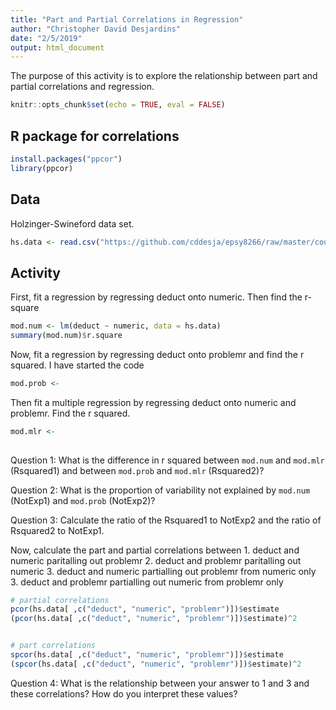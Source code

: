 ```yaml
---
title: "Part and Partial Correlations in Regression"
author: "Christopher David Desjardins"
date: "2/5/2019"
output: html_document
---
```


The purpose of this activity is to explore the relationship between part and partial correlations and regression.

```r
knitr::opts_chunk$set(echo = TRUE, eval = FALSE)
```

## R package for correlations
```r
install.packages("ppcor")
library(ppcor)
```


## Data
Holzinger-Swineford data set.

```r
hs.data <- read.csv("https://github.com/cddesja/epsy8266/raw/master/course_materials/data/HolzingerSwineford1939.csv")
```

## Activity

First, fit a regression by regressing deduct onto numeric. Then find the r-square

```r
mod.num <- lm(deduct ~ numeric, data = hs.data)
summary(mod.num)$r.square
```

Now, fit a regression by regressing deduct onto problemr and find the r squared. I have started the code

```r
mod.prob <- 

```

Then fit a multiple regression by regressing deduct onto numeric and problemr. Find the r squared.

```r
mod.mlr <- 
  
```

Question 1: What is the difference in r squared between `mod.num` and `mod.mlr` (Rsquared1) and between `mod.prob` and `mod.mlr` (Rsquared2)? 

Question 2: What is the proportion of variability not explained by `mod.num` (NotExp1) and `mod.prob` (NotExp2)?

Question 3: Calculate the ratio of the Rsquared1 to NotExp2 and the ratio of Rsquared2 to NotExp1.

Now, calculate the part and partial correlations between 
1. deduct and numeric paritalling out problemr
2. deduct and problemr paritalling out numeric
3. deduct and numeric partialling out problemr from numeric only
3. deduct and problemr partialling out numeric from problemr only

```r
# partial correlations
pcor(hs.data[ ,c("deduct", "numeric", "problemr")])$estimate
(pcor(hs.data[ ,c("deduct", "numeric", "problemr")])$estimate)^2


# part correlations
spcor(hs.data[ ,c("deduct", "numeric", "problemr")])$estimate
(spcor(hs.data[ ,c("deduct", "numeric", "problemr")])$estimate)^2
```

Question 4: What is the relationship between your answer to 1 and 3 and these correlations? How do you interpret these values?



